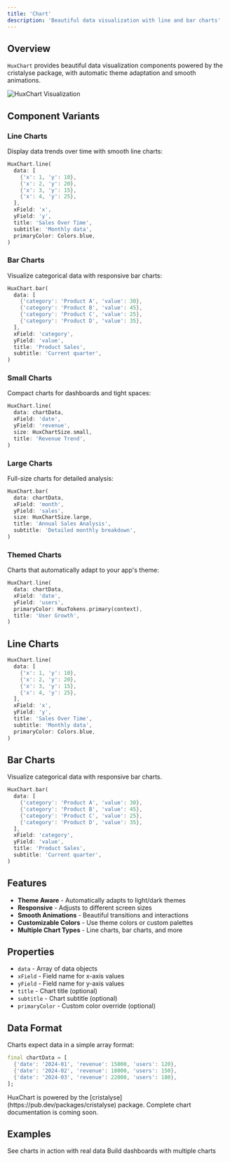 ```yaml
---
title: 'Chart'
description: 'Beautiful data visualization with line and bar charts'
---
```


## Overview

`HuxChart` provides beautiful data visualization components powered by the cristalyse package, with automatic theme adaptation and smooth animations.

![HuxChart Visualization](/images/hux-charts.png)

## Component Variants

### Line Charts
Display data trends over time with smooth line charts:
```dart
HuxChart.line(
  data: [
    {'x': 1, 'y': 10},
    {'x': 2, 'y': 20},
    {'x': 3, 'y': 15},
    {'x': 4, 'y': 25},
  ],
  xField: 'x',
  yField: 'y',
  title: 'Sales Over Time',
  subtitle: 'Monthly data',
  primaryColor: Colors.blue,
)
```

### Bar Charts
Visualize categorical data with responsive bar charts:
```dart
HuxChart.bar(
  data: [
    {'category': 'Product A', 'value': 30},
    {'category': 'Product B', 'value': 45},
    {'category': 'Product C', 'value': 25},
    {'category': 'Product D', 'value': 35},
  ],
  xField: 'category',
  yField: 'value',
  title: 'Product Sales',
  subtitle: 'Current quarter',
)
```

### Small Charts
Compact charts for dashboards and tight spaces:
```dart
HuxChart.line(
  data: chartData,
  xField: 'date',
  yField: 'revenue',
  size: HuxChartSize.small,
  title: 'Revenue Trend',
)
```

### Large Charts
Full-size charts for detailed analysis:
```dart
HuxChart.bar(
  data: chartData,
  xField: 'month',
  yField: 'sales',
  size: HuxChartSize.large,
  title: 'Annual Sales Analysis',
  subtitle: 'Detailed monthly breakdown',
)
```

### Themed Charts
Charts that automatically adapt to your app's theme:
```dart
HuxChart.line(
  data: chartData,
  xField: 'date',
  yField: 'users',
  primaryColor: HuxTokens.primary(context),
  title: 'User Growth',
)
```

## Line Charts

```dart
HuxChart.line(
  data: [
    {'x': 1, 'y': 10},
    {'x': 2, 'y': 20},
    {'x': 3, 'y': 15},
    {'x': 4, 'y': 25},
  ],
  xField: 'x',
  yField: 'y',
  title: 'Sales Over Time',
  subtitle: 'Monthly data',
  primaryColor: Colors.blue,
)
```

## Bar Charts

Visualize categorical data with responsive bar charts.

```dart
HuxChart.bar(
  data: [
    {'category': 'Product A', 'value': 30},
    {'category': 'Product B', 'value': 45},
    {'category': 'Product C', 'value': 25},
    {'category': 'Product D', 'value': 35},
  ],
  xField: 'category',
  yField: 'value',
  title: 'Product Sales',
  subtitle: 'Current quarter',
)
```

## Features

- **Theme Aware** - Automatically adapts to light/dark themes
- **Responsive** - Adjusts to different screen sizes
- **Smooth Animations** - Beautiful transitions and interactions
- **Customizable Colors** - Use theme colors or custom palettes
- **Multiple Chart Types** - Line charts, bar charts, and more

## Properties

- `data` - Array of data objects
- `xField` - Field name for x-axis values
- `yField` - Field name for y-axis values
- `title` - Chart title (optional)
- `subtitle` - Chart subtitle (optional)
- `primaryColor` - Custom color override (optional)

## Data Format

Charts expect data in a simple array format:

```dart
final chartData = [
  {'date': '2024-01', 'revenue': 15000, 'users': 120},
  {'date': '2024-02', 'revenue': 18000, 'users': 150},
  {'date': '2024-03', 'revenue': 22000, 'users': 180},
];
```

<Note>
  HuxChart is powered by the [cristalyse](https://pub.dev/packages/cristalyse) package. Complete chart documentation is coming soon.
</Note>

## Examples

<CardGroup cols={2}>
  <Card
    title="Data Visualization"
    icon="chart-line"
    href="/examples/data-visualization"
  >
    See charts in action with real data
  </Card>
  <Card
    title="Dashboard"
    icon="layout-dashboard"
    href="/examples/dashboard"
  >
    Build dashboards with multiple charts
  </Card>
</CardGroup>
